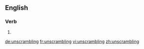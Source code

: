 ==English==

===Verb===
{{head|en|present participle}}

# {{present participle of|unscramble|lang=en|nocat=1}}

[[de:unscrambling]]
[[fr:unscrambling]]
[[vi:unscrambling]]
[[zh:unscrambling]]